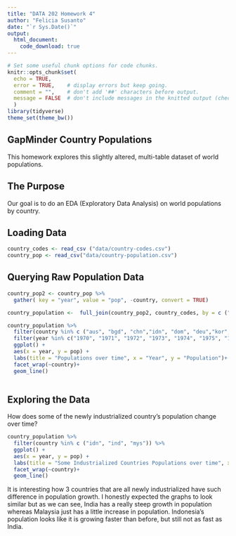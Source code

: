 ```yaml
---
title: "DATA 202 Homework 4"
author: "Felicia Susanto"
date: "`r Sys.Date()`"
output:
  html_document:
    code_download: true
---
```


```r
# Set some useful chunk options for code chunks.
knitr::opts_chunk$set(
  echo = TRUE,
  error = TRUE,    # display errors but keep going.
  comment = "",    # don't add '##' characters before output.
  message = FALSE  # don't include messages in the knitted output (check them in RStudio)
  )
library(tidyverse)
theme_set(theme_bw())
```

## GapMinder Country Populations

This homework explores this slightly altered, multi-table dataset of world populations.

## The Purpose

Our goal is to do an EDA (Exploratory Data Analysis) on world populations by country.

## Loading Data

```r
country_codes <- read_csv ("data/country-codes.csv")
country_pop <- read_csv("data/country-population.csv")
```

## Querying Raw Population Data

```r
country_pop2 <- country_pop %>% 
  gather( key = "year", value = "pop", -country, convert = TRUE)

country_population <-  full_join(country_pop2, country_codes, by = c ("country" = "code"))
```


```r
country_population %>%
  filter(country %in% c ("aus", "bgd", "chn","idn", "dom", "deu","kor", "usa", "gbr")) %>%
  filter(year %in% c("1970", "1971", "1972", "1973", "1974", "1975", "1976", "1977", "1978", "1979", "1980")) %>%
  ggplot() +
  aes(x = year, y = pop) +
  labs(title = "Populations over time", x = "Year", y = "Population")+
  facet_wrap(~country)+
  geom_line()
  
```

## Exploring the Data
How does some of the newly industrialized country's population change over time?
```r
country_population %>%
  filter(country %in% c ("idn", "ind", "mys")) %>%
  ggplot() +
  aes(x = year, y = pop) +
  labs(title = "Some Industrialized Countries Populations over time", x = "Year", y = "Population")+
  facet_wrap(~country)+
  geom_line()
```
It is interesting how 3 countries that are all newly industrialized have such difference in population growth. I honestly expected the graphs to look similar but as we can see, India has a really steep growth in population whereas Malaysia just has a little increase in population. Indonesia's population looks like it is growing faster than before, but still not as fast as India.


